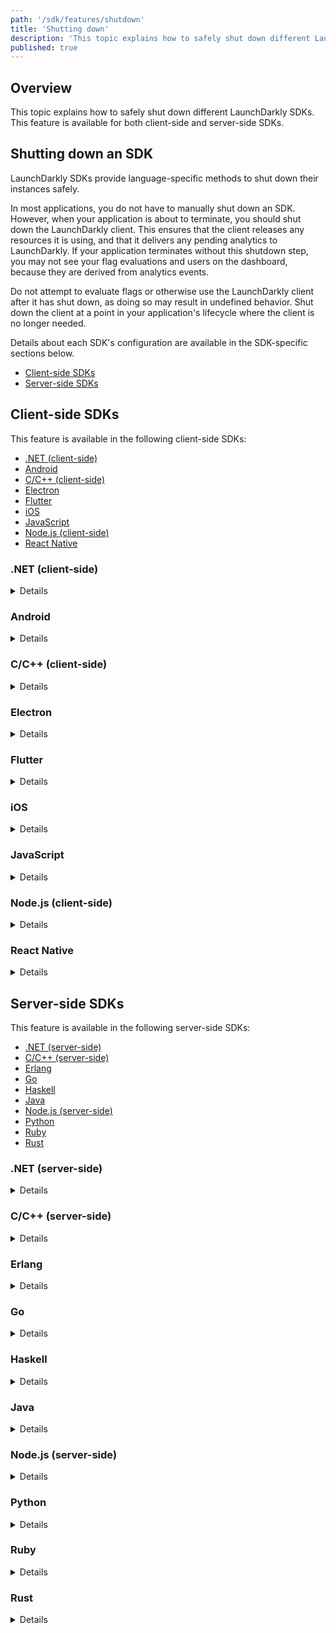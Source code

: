 ```yaml
---
path: '/sdk/features/shutdown'
title: 'Shutting down'
description: 'This topic explains how to safely shut down different LaunchDarkly SDKs.'
published: true
---
```


## Overview

This topic explains how to safely shut down different LaunchDarkly SDKs. This feature is available for both client-side and server-side SDKs.

## Shutting down an SDK

LaunchDarkly SDKs provide language-specific methods to shut down their instances safely.

In most applications, you do not have to manually shut down an SDK. However, when your application is about to terminate, you should shut down the LaunchDarkly client. This ensures that the client releases any resources it is using, and that it delivers any pending analytics to LaunchDarkly. If your application terminates without this shutdown step, you may not see your flag evaluations and users on the dashboard, because they are derived from analytics events.

Do not attempt to evaluate flags or otherwise use the LaunchDarkly client after it has shut down, as doing so may result in undefined behavior. Shut down the client at a point in your application's lifecycle where the client is no longer needed.

Details about each SDK's configuration are available in the SDK-specific sections below.

* [Client-side SDKs](#client-side-sdks)
* [Server-side SDKs](#server-side-sdks)

## Client-side SDKs

This feature is available in the following client-side SDKs:

* [.NET (client-side)](#net-client-side)
* [Android](#android)
* [C/C++ (client-side)](#cc-client-side)
* [Electron](#electron)
* [Flutter](#flutter)
* [iOS](#ios)
* [JavaScript](#javascript)
* [Node.js (client-side)](#nodejs-client-side)
* [React Native](#react-native)

### .NET (client-side)

<Details summary="Expand .NET (client-side) code sample">

To shut down:

<CodeTabs
  defaultValue="csharp"
  values={[
    { label: 'C#', value: 'csharp', },
  ]
}>
<CodeTabItem value="csharp">

```csharp
client.Dispose();
```

</CodeTabItem>
</CodeTabs>
</Details>

### Android

<Details summary="Expand Android code sample">

To shut down:

<CodeTabs
  defaultValue="java"
  values={[
    { label: 'Java', value: 'java', },
    { label: 'Kotlin', value: 'kotlin' }
  ]
}>
<CodeTabItem value="java">

```java
client.close();
```

</CodeTabItem>
<CodeTabItem value="kotlin">

```kotlin
client.close()
```

</CodeTabItem>
</CodeTabs>
</Details>

### C/C++ (client-side)

<Details summary="Expand C/C++ (client-side) code sample">

To fully uninitialize the C/C++ SDK resources, you must use `close`. The operation blocks until all resources are free.

To shut down:

<CodeTabs
  defaultValue="c"
  values={[
    { label: 'C', value: 'c' },
    { label: 'C++', value: 'cpp' }
  ]
}>

<CodeTabItem value="c">

```c
LDClientClose(client);
```

</CodeTabItem>

<CodeTabItem value="cpp">

```cpp
client->close();
```

</CodeTabItem>
</CodeTabs>
</Details>

### Electron

<Details summary="Expand Electron code sample">

To shut down:

<CodeTabs
  defaultValue="js"
  values={[
    { label: 'JavaScript', value: 'js', },
  ]
}>
<CodeTabItem value="js">

```js
await client.close();
```

</CodeTabItem>
</CodeTabs>
</Details>

### Flutter

<Details summary="Expand Flutter code sample">

To shut down:

<CodeTabs
  defaultValue="dart"
  values={[
    { label: 'Dart', value: 'dart', },
  ]
}>
<CodeTabItem value="dart">

```dart
await LDClient.close();
```

</CodeTabItem>
</CodeTabs>
</Details>

### iOS

<Details summary="Expand iOS code sample">

To shut down:

<CodeTabs
  defaultValue="swift"
  values={[
    { label: 'Swift', value: 'swift', },
    { label: 'Objective-C', value: 'objc', },
  ]
}>
<CodeTabItem value="swift">

```swift
client.close()
```

</CodeTabItem>
<CodeTabItem value="objc">

```objectivec
[client close];
```

</CodeTabItem>
</CodeTabs>
</Details>

### JavaScript

<Details summary="Expand JavaScript code sample">

To shut down:

<CodeTabs
  defaultValue="js"
  values={[
    { label: 'JavaScript', value: 'js', },
  ]
}>
<CodeTabItem value="js">

```js
await client.close();
```

</CodeTabItem>
</CodeTabs>
</Details>

### Node.js (client-side)

<Details summary="Expand Node.js (client-side) code sample">

To shut down:

<CodeTabs
  defaultValue="js"
  values={[
    { label: 'JavaScript', value: 'js', },
  ]
}>
<CodeTabItem value="js">

```js
await client.close();
```

</CodeTabItem>
</CodeTabs>
</Details>

### React Native

<Details summary="Expand React Native code sample">

To shut down:

<CodeTabs
  defaultValue="js"
  values={[
    { label: 'JavaScript', value: 'js', },
  ]
}>
<CodeTabItem value="js">

```js
await client.close();
```

</CodeTabItem>
</CodeTabs>
</Details>

## Server-side SDKs

This feature is available in the following server-side SDKs:

* [.NET (server-side)](#net-server-side)
* [C/C++ (server-side)](#cc-server-side)
* [Erlang](#erlang)
* [Go](#go)
* [Haskell](#haskell)
* [Java](#java)
* [Node.js (server-side)](#nodejs-server-side)
* [Python](#python)
* [Ruby](#ruby)
* [Rust](#rust)

### .NET (server-side)

<Details summary="Expand .NET (server-side) code sample">

[`Dispose`](https://launchdarkly.github.io/dotnet-server-sdk/api/LaunchDarkly.Sdk.Server.LdClient.html#LaunchDarkly_Sdk_Server_LdClient_Dispose_) safely shuts down the client instance.

To shut down:

<CodeTabs
  defaultValue="csharp"
  values={[
    { label: '.NET', value: 'csharp', },
  ]
}>
<CodeTabItem value="csharp">

```csharp
client.Dispose();
```

</CodeTabItem>
</CodeTabs>
</Details>

### C/C++ (server-side)

<Details summary="Expand C/C++ (server-side) code sample">

`LDClientClose` uninitializes the resources the C/C++ SDK uses. The operation blocks until all resources are free.

To shut down:

<CodeTabs
  defaultValue="c"
  values={[
    { label: 'C', value: 'c', },
  ]
}>
<CodeTabItem value="c">

```c
LDClientClose(client);
```

</CodeTabItem>
</CodeTabs>
</Details>

### Erlang

<Details summary="Expand Erlang code sample">

`stop_instance()`, `stop_instance(Tag)`, and `stop_all_instances()` all safely shut down client instances and release the resources associated with them.

To shut down:

<CodeTabs
  defaultValue="erlang"
  values={[
    { label: 'Erlang', value: 'erlang', },
  ]
}>
<CodeTabItem value="erlang">

```erlang
ldclient:stop_all_instances()

% Stops the default instance
ldclient:stop_instance()

% Stops a named instance
ldclient:stop_instance(my_instance)
```

</CodeTabItem>
</CodeTabs>
</Details>

### Go

<Details summary="Expand Go code sample">

When your application is about to terminate, shut down the `LDClient` with [`Close()`](https://pkg.go.dev/gopkg.in/launchdarkly/go-server-sdk.v5#LDClient.Close).

To shut down:

<CodeTabs
  defaultValue="go"
  values={[
    { label: 'Go', value: 'go', },
  ]
}>
<CodeTabItem value="go">

```go
client.Close()
```

</CodeTabItem>
</CodeTabs>
</Details>

### Haskell

<Details summary="Expand Haskell code sample">

To shut down:

<CodeTabs
  defaultValue="haskell"
  values={[
    { label: 'Haskell', value: 'haskell', },
  ]
}>
<CodeTabItem value="haskell">

```haskell
close client
```

</CodeTabItem>
</CodeTabs>
</Details>

### Java

<Details summary="Expand Java code sample">

[`Close`](http://launchdarkly.github.io/java-server-sdk/com/launchdarkly/sdk/server/LDClient.html#close--) safely shuts down the client instance and releases all resources associated with the client.

To shut down:

<CodeTabs
  defaultValue="java"
  values={[
    { label: 'Java', value: 'java', },
  ]
}>
<CodeTabItem value="java">

```java
client.close()
```

</CodeTabItem>
</CodeTabs>
</Details>

### Node.js (server-side)

<Details summary="Expand Node.js (server-side) code sample">

To shut down:

<CodeTabs
  defaultValue="js"
  values={[
    { label: 'Node.js', value: 'js', },
  ]
}>
<CodeTabItem value="js">

```js
client.close();
```

</CodeTabItem>
</CodeTabs>
</Details>

### Python

<Details summary="Expand Python code sample">

To shut down:

<CodeTabs
  defaultValue="py"
  values={[
    { label: 'Python', value: 'py', },
  ]
}>
<CodeTabItem value="py">

```py
# shut down the client, since we're about to quit
ldclient.get().close()
```

</CodeTabItem>
</CodeTabs>
</Details>

### Ruby

<Details summary="Expand Ruby code sample">

To shut down:

<CodeTabs
  defaultValue="ruby"
  values={[
    { label: 'Ruby', value: 'ruby', },
  ]
}>
<CodeTabItem value="ruby">

```ruby
client.close
```

</CodeTabItem>
</CodeTabs>
</Details>

### Rust

<Details summary="Expand Rust code sample">

To shut down:

<CodeTabs
  defaultValue="rust"
  values={[
    { label: 'Rust', value: 'rust', },
  ]
}>
<CodeTabItem value="rust">

```rust
client.close();
```

</CodeTabItem>
</CodeTabs>
</Details>
